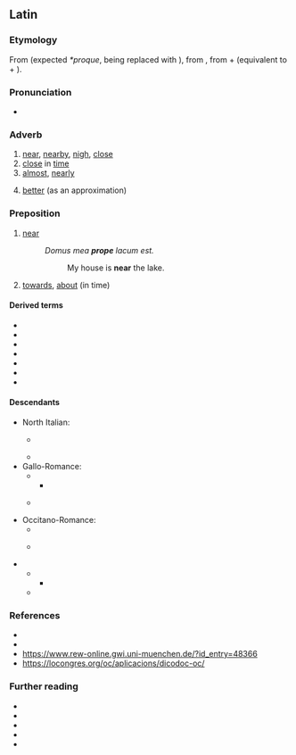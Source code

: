 ==Latin==

===Etymology===
From {{bor|la|osc|-}} (expected ''*proque'', {{m|la|-que}} being replaced with {{cog|osc|-𐌐𐌄}}), from {{der|la|ine-pro|*prokʷe}}, from {{m|ine-pro|*per-|*pro-}} + {{m|ine-pro|*-kʷe}} (equivalent to {{m|la|pro}} + {{m|la|-que}}).

===Pronunciation===
* {{la-IPA}}

===Adverb===
{{la-adv|prope|propius|proximē|sup2=proxumus}}

# [[near]], [[nearby]], [[nigh]], [[close]]
# [[close]] in [[time]]
# [[almost]], [[nearly]]
#: {{syn|la|paene|fermē|ferē|iū̆xtā}}
# [[better]] (as an approximation)

===Preposition===
{{la-prep|accusative}}

# [[near]]
#: ''Domus mea '''prope''' lacum est.''
#:: My house is '''near''' the lake.
# {{lb|la|figuratively}} [[towards]], [[about]] (in time)

====Derived terms====
{{col-top|2}}
* {{l|la|*adprope}}
* {{l|la|propiō}}
* {{l|la|propior}}
* {{l|la|proximus}}
* {{l|la|propinquus}}
* {{l|la|propitius}}
* {{l|la|propter}}
{{col-bottom}}

====Descendants====
{{top2}}
* North Italian:
** {{desc|pms|preuv|pré}} {{q|Piverone}}
** {{desc|lmo|preuf}}
* Gallo-Romance:
** {{desc|fro|prof|pruf|preu|pruef}}
*** {{desc|roa-oit|pruovo|bor=1}}
** {{desc|nrf|promais que|der=1}} {{q|the "pro-" part}}
* Occitano-Romance:
** {{desc|ca|prop}}
** {{desc|oc-lan|prop}} {{desc|oc|prèp|der=1|nolb=1|qq=influenced by [[près]]}}
* {{desc|der=1|VL.|*propeānus}}
** {{desc|fro|prochain}}
*** {{desc|fr|prochain}}
** {{desc|sc|probianu}}
{{bottom}}

===References===
* {{R:roa:AIS|accanto|353}}
* {{R:ine:IEW|vol=III|page=815}}
* https://www.rew-online.gwi.uni-muenchen.de/?id_entry=48366
* https://locongres.org/oc/aplicacions/dicodoc-oc/

===Further reading===
* {{R:L&S}}
* {{R:Elementary Lewis}}
* {{R:du Cange}}
* {{R:Gaffiot}}
* {{R:M&A}}